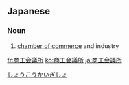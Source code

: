 ==Japanese==
{{ja-kanjitab|しょう|こう|かい|ぎ|しょ|yomi=on}}

===Noun===
{{ja-noun|しょうこうかいぎしょ}}

# [[chamber of commerce]] and industry

[[Category:ja:Business|しょうこうかいぎしょ]]

[[fr:商工会議所]]
[[ko:商工会議所]]
[[ja:商工会議所]]